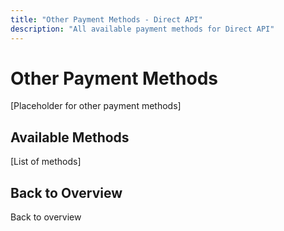 ```yaml
---
title: "Other Payment Methods - Direct API"
description: "All available payment methods for Direct API"
---
```


# Other Payment Methods

[Placeholder for other payment methods]

## Available Methods

[List of methods]

## Back to Overview

<Card title="Direct API Overview" icon="arrow-left" href="/mock-direct-api/overview">
  Back to overview
</Card>

